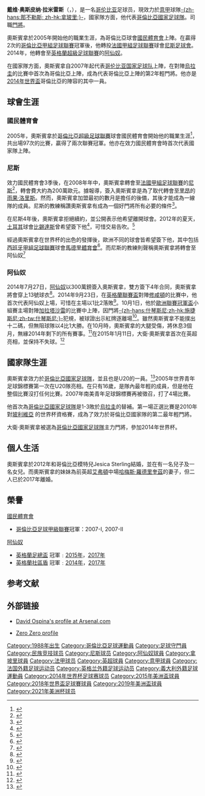 {{noteTA
|G1=arsenal
|G2=英超
|G3=FAcup
|G4=足球
|G5=南美球會
|T=zh-hans:戴维·奥斯皮纳;zh-hk:大衛·奧斯賓拿;zh-tw:大衛·奧斯皮納;
|1=zh-hans:戴维;zh-hk:大衛;zh-tw:大衛;
|2=zh-hans:奥斯皮纳;zh-hk:奧斯賓拿;zh-tw:奧斯皮納;
|3=zh-hans:民族竞技;zh-hk:國民體育會;zh-tw:民族競技;
|4=zh-hans:那不勒斯; zh-tw:那不勒斯; zh-hk:拿坡里;
}}
{{Spanish name|Ospina|Ramírez}}
{{Football player infobox
| playername           = 戴维·奥斯皮纳<br />''David Ospina''
| nickname             = 
| image                = David_Ospina,_2015-05-31.JPG
| image_size           = 250px
| caption              = 2015年的奧斯賓拿
| fullname             = David Ospina Ramírez
| height               = {{height|m=1.83}}<ref>{{en}}{{cite web |url=http://www.premierleague.com/en-gb/players/profile.html/david-ospina |title=Barclays Premier League Player Profile |date=2015 |work=web page |publisher=Premier League |accessdate=2015-01-19 |archive-date=2015-07-06 |archive-url=https://web.archive.org/web/20150706021900/http://www.premierleague.com/en-gb/players/profile.html/david-ospina |dead-url=yes }}</ref>
| dateofbirth          = {{birth date and age|1988|8|31|df=y}}
| cityofbirth          = [[麦德林|麦德林]]
| countryofbirth       ={{COL}}
| currentclub          = [[那不勒斯足球俱樂部|那不勒斯]]
| clubnumber           = 25
| position             = [[守门员_(足球)|守门员]]
| youthyears1          = 
| youthclubs1          = [[民族竞技|民族竞技]]
| years1               = 2005–2008
| clubs1               = [[民族竞技|民族竞技]]
| caps1                = 97
| goals1               = 0
| years2               = 2008–2014
| clubs2               = [[尼斯足球俱乐部|尼斯]]
| caps2                = 189
| goals2               = 0
| years3               = 2014–2019
| clubs3               = [[阿森纳足球俱乐部|阿森纳]]
| caps3                = 29
| goals3               = 0
| years4               = 2018–2019
| clubs4               = → [[那不勒斯足球俱樂部|那不勒斯]]（外借）
| caps4                = 17
| goals4               = 0
| years5               = 2019–
| clubs5               = [[那不勒斯足球俱樂部|那不勒斯]]
| caps5                = 53
| goals5               = 0
| nationalyears1       = 2006–2007
| nationalteam1        = 哥伦比亚U20
| nationalcaps1        = 12
| nationalgoals1       = 0
| nationalyears2       = 2007–   
| nationalteam2        = [[哥伦比亚国家足球队|哥伦比亚]]
| nationalcaps2        = 105
| nationalgoals2       = 0
| pcupdate             = 2019年7月4日
| ntupdate             = 2019年6月29日
}}

'''戴维·奥斯皮纳·拉米雷斯'''（{{lang-es|'''David Ospina Ramírez'''}}，{{bd|1988年|8月31日}}），是一名[[哥伦比亚|哥伦比亚]]足球员，現效力於[[意甲|意甲]]球隊[[那不勒斯足球俱乐部|-{zh-hans:那不勒斯; zh-hk:拿玻里;}-]]，國家隊方面，他代表[[哥倫比亞國家足球隊|哥倫比亞國家足球隊]]。司職[[門將|門將]]。

奧斯賓拿於2005年開始他的職業生涯，為哥倫比亞球會[[國民體育會|國民體育會]]上陣。在贏得2次的[[哥倫比亞甲組足球聯賽|哥倫比亞甲組足球聯賽]]冠軍後，他轉投[[法國甲組足球聯賽|法國甲組足球聯賽]]球會[[尼斯足球會|尼斯足球會]]。2014年，他轉會至[[英格蘭超級足球聯賽|英格蘭超級足球聯賽]]的[[阿仙奴|阿仙奴]]。

在國家隊方面，奧斯賓拿自2007年起代表[[哥伦比亚国家足球队|哥伦比亚国家足球队]]上陣，在對陣[[烏拉圭国家足球队|烏拉圭]]的比賽中首次為哥倫比亞上陣，成為代表哥倫比亞上陣的第2年輕門將。他亦是[[2014年世界盃|2014年世界盃]]哥倫比亞的陣容的其中一員。

==球會生涯==
===國民體育會===
2005年，奧斯賓拿於[[哥倫比亞超級足球聯賽|哥倫比亞超級足球聯賽]]球會國民體育會開始他的職業生涯<ref>{{en}}{{cite web |url=http://www.fifa.com/world-match-centre/nationalleagues/nationalleague=england-premier-league-2000000000/news/newsid/240/835/0/index.html?intcmp=fifacom_hp_module_news |title=Arsenal seal Ospina signing |website=FIFA.com |deadurl=yes |archiveurl=https://web.archive.org/web/20140808085405/http://www.fifa.com/world-match-centre/nationalleagues/nationalleague%3Dengland-premier-league-2000000000/news/newsid/240/835/0/index.html?intcmp=fifacom_hp_module_news |archivedate=2014-08-08 }}</ref>，共出場97次的比賽，贏得了兩次聯賽冠軍。他亦在效力國民體育會時首次代表國家隊上陣。

===尼斯===
效力國民體育會3季後，在2008年年中，奧斯賓拿轉會至[[法國甲組足球聯賽|法國甲組足球聯賽]]的[[尼斯足球俱乐部|尼斯]]<ref name="Ospina to Nice">{{en}}{{cite web|title=Ospina's transfer to Nice underway|url=http://www.goal.com/en-ie/news/3912/english-premier-league/2014/07/27/4973986/david-ospina-the-man-who-replaced-hugo-lloris-meet-the-new|publisher=Goal.com|date=2014-07-27|accessdate=2014-07-27|archive-date=2015-02-18|archive-url=https://web.archive.org/web/20150218075420/http://www.goal.com/en-ie/news/3912/english-premier-league/2014/07/27/4973986/david-ospina-the-man-who-replaced-hugo-lloris-meet-the-new|dead-url=no}}</ref>，轉會費大約為200萬歐元。據報導，簽入奧斯賓拿是為了取代轉會至[[里昂足球會|里昂]]的[[雨果·洛里斯|雨果·洛里斯]]。然而，奧斯賓拿加盟最初的數月是擔任{{link-en|里昂內爾·利蒂茲|Lionel Letizi}}的後備，其後才能成為一線隊的成員。尼斯的教練稱讚奧斯賓拿有成為一個好門將所有必要的條件<ref name="Ospina praised by Nice boss">{{en}}{{cite web|title=Ospina will be a success|url=http://www.goal.com/en-ie/news/3912/english-premier-league/2014/07/27/4973986/david-ospina-the-man-who-replaced-hugo-lloris-meet-the-new|publisher=Goal.com|date=2014-07-27|accessdate=2014-07-27|archive-date=2015-02-18|archive-url=https://web.archive.org/web/20150218075420/http://www.goal.com/en-ie/news/3912/english-premier-league/2014/07/27/4973986/david-ospina-the-man-who-replaced-hugo-lloris-meet-the-new|dead-url=no}}</ref>。

在尼斯4年後，奧斯賓拿拒絕續約，並公開表示他希望離開球會。2012年的夏天，[[土耳其|土耳其]]球會[[比錫達斯|比錫達斯]]曾希望簽下他<ref name="Besiktas bid for Ospina fails">{{en}}{{cite web|title= Ospina to Beskitas off|url= http://uk.eurosport.yahoo.com/news/nice-call-ospina-besiktas-sale-142023974.html|publisher= Yahoo.com|date= 2012-07-24|accessdate= 2012-08-01|deadurl= yes|archiveurl= https://web.archive.org/web/20131203112050/http://uk.eurosport.yahoo.com/news/nice-call-ospina-besiktas-sale-142023974.html|archivedate= 2013-12-03}}</ref>，可惜交易告吹。<ref name="Ospina is dropped">{{en}}{{cite web|title=Ospina filled with frustration as he is club No 2|url=http://www.goal.com/en-ie/news/3912/english-premier-league/2014/07/27/4973986/david-ospina-the-man-who-replaced-hugo-lloris-meet-the-new|publisher=Goal.com|date=2014-07-27|accessdate=2014-07-27|archive-date=2015-02-18|archive-url=https://web.archive.org/web/20150218075420/http://www.goal.com/en-ie/news/3912/english-premier-league/2014/07/27/4973986/david-ospina-the-man-who-replaced-hugo-lloris-meet-the-new|dead-url=no}}</ref>

經過奧斯賓拿在世界杯的出色的發揮後，歐洲不同的球會皆希望簽下他，其中包括[[西班牙甲組足球聯賽|西班牙甲組足球聯賽]]球會[[馬德里體育會|馬德里體育會]]<ref name="Ospina rejects contract">{{en}}{{cite web|title=Ospina could leave for free next season after rejecting extension|url=http://www.getfootballnewsfrance.com/2014/david-ospina-set-to-walk-away-from-les-aiglons-for-free/|publisher=Obtenir le football|date=2014-05-08|accessdate=2014-05-31|archive-date=2015-06-29|archive-url=https://web.archive.org/web/20150629184755/http://www.getfootballnewsfrance.com/2014/david-ospina-set-to-walk-away-from-les-aiglons-for-free/|dead-url=no}}</ref>。而尼斯的教練則聲稱奧斯賓拿將轉會至阿仙奴<ref name="Ospina will join Arsenal">{{cite web|title=Puel: Ospina to Arsenal is done|url=http://www.101greatgoals.com/blog/nice-manager-claude-puel-confirms-david-ospina-has-joined-arsenal/|publisher=101greatgoals.com|accessdate=27 July 2014|archive-date=2015-10-13|archive-url=https://web.archive.org/web/20151013105140/http://www.101greatgoals.com/blog/nice-manager-claude-puel-confirms-david-ospina-has-joined-arsenal/|dead-url=yes}}</ref>

===阿仙奴===
2014年7月27日，[[阿仙奴|阿仙奴]]以300萬鎊簽入奧斯賓拿，雙方簽下4年合同，奧斯賓拿將會穿上13號球衣<ref>{{cite news|url=http://www.bbc.co.uk/sport/0/football/28508854|title=David Ospina: Arsenal sign Colombia goalkeeper from Nice|publisher=BBC Sport|date=27 July 2014|accessdate=29 July 2014|archive-date=2014-07-28|archive-url=https://web.archive.org/web/20140728223846/http://www.bbc.co.uk/sport/0/football/28508854|dead-url=no}}</ref>。2014年9月23日，在[[英格蘭聯賽盃|英格蘭聯賽盃]]對陣[[修咸頓足球會|修咸頓]]的比賽中，他首次代表阿仙奴上場，可惜在主場以1比2落敗<ref>{{en}}{{cite web |url=http://www.arsenal.com/match/report/1415/post/first-team/arsenal-v-southampton-match-report |title=Arsenal v. Southampton Match Report |work=Arsenal FC |date=2014-09-23 |accessdate=2014-10-01 |archive-date=2015-12-02 |archive-url=https://web.archive.org/web/20151202171828/http://www.arsenal.com/match/report/1415/post/first-team/arsenal-v-southampton-match-report |dead-url=no }}</ref>。10月1日，他於[[歐洲聯賽冠軍盃|歐洲聯賽冠軍盃]]小組賽主場對陣[[加拉塔沙雷|加拉塔沙雷]]的比賽中上陣，因門將[[沃伊切赫·什琴斯尼|-{zh-hans:什琴斯尼;zh-hk:施捷斯尼;zh-tw:什琴斯尼;}-]]犯規，被球證出示紅牌逐離場<ref>{{en}}{{cite news|title=Arsenal 4-1 Galatasaray|url=http://www.bbc.co.uk/sport/0/football/29362640|accessdate=2014-10-01|work=BBC Sport|date=2014-10-01|archive-date=2014-10-01|archive-url=https://web.archive.org/web/20141001025641/http://www.bbc.co.uk/sport/0/football/29362640|dead-url=no}}</ref>。雖然奧斯賓拿不能撲出十二碼，但無阻球隊以4比1大勝。在10月時，奧斯賓拿的大腿受傷，將休息3個月，無緣2014年剩下的所有賽事。<ref>{{Cite web |url=http://www.espnfc.com/arsenal/story/2102243/arsenals-david-ospina-ruled-out-for-around-three-months-with-thigh-injury |title=存档副本 |access-date=2015-04-16 |archive-date=2015-09-24 |archive-url=https://web.archive.org/web/20150924002448/http://www.espnfc.com/arsenal/story/2102243/arsenals-david-ospina-ruled-out-for-around-three-months-with-thigh-injury |dead-url=no }}</ref>在2015年1月11日，大衛·奧斯賓拿首次在英超亮相，並保持不失球。<ref>{{cite news|url=http://www.express.co.uk/sport/football/551394/Arsene-Wenger-Wojciech-Szczesny-team-selection|title=Arsene Wenger: Why I picked David Ospina instead of Wojciech Szczesny|date=11 January 2015|work=Daily Express|accessdate=2015-04-16|archive-date=2015-10-09|archive-url=https://web.archive.org/web/20151009040843/http://www.express.co.uk/sport/football/551394/Arsene-Wenger-Wojciech-Szczesny-team-selection|dead-url=no}}</ref>

==國家隊生涯==
奧斯賓拿效力於[[哥倫比亞國家足球隊|哥倫比亞國家足球隊]]，並且也是U20的一員。<ref>{{cite web |url=http://es.fifa.com/tournaments/archive/tournament%3D104/edition%3D9102/teams/team%3D44021.html |title=2005 FIFA U-20 World Cup — Colombia squad |accessdate=2017-07-02  |deadurl=yes |archiveurl=https://web.archive.org/web/20131104224708/http://es.fifa.com/tournaments/archive/tournament%3D104/edition%3D9102/teams/team%3D44021.html |archivedate=2013-11-04 }}</ref>2005年世界青年足球錦標賽第一次在U20隊亮相。在只有16歲，是隊內最年輕的成員，但是他在整個比賽沒打任何比賽。2007年南美青年足球錦標賽再被徵召，打了4場比賽。

他首次為[[哥倫比亞國家足球隊|哥倫比亞國家足球隊]]是1-3敗於[[烏拉圭|烏拉圭]]的替補。第一場正選比賽是2010年對[[玻利維亞|玻利維亞]] 的世界杯資格賽，成為了效力於哥倫比亞國家隊的第二最年輕門將。

大衛·奧斯賓拿被選為[[哥倫比亞國家足球隊|哥倫比亞國家足球隊]]主力門將，參加2014年世界杯。

==個人生活==
奧斯賓拿於2012年和哥倫比亞模特兒Jesica Sterling結婚，並在有一名兒子及一名女兒。而奧斯賓拿的妹妹為前英超[[艾弗頓|艾弗頓]]中場[[哈梅斯·羅德里奎茲|哈梅斯·羅德里奎茲]]的妻子，但二人已於2017年離婚。

==榮譽==
;{{flagicon|COL}} [[國民體育會|國民體育會]]<br />
* [[哥倫比亞足球甲級聯賽|哥倫比亞足球甲級聯賽]]冠軍：2007-I, 2007-II
;{{flagicon|ENG}} [[阿仙奴|阿仙奴]]
* [[英格蘭足總盃|英格蘭足總盃]] 冠軍﹕[[2014/15球季英格蘭足總盃|2015年]]，[[2016/17球季英格蘭足總盃|2017年]]
* [[英格蘭社區盾|英格蘭社區盾]] 冠軍﹕[[2014年英格蘭社區盾|2014年]]，[[2017年英格蘭社區盾|2017年]]

==参考文献==
{{reflist|2}}

== 外部链接 ==
* {{en}}[http://www.arsenal.com/first-team/players/david-ospina David Ospina's profile at Arsenal.com] {{Wayback|url=http://www.arsenal.com/first-team/players/david-ospina |date=20170610071310 }}
* {{en}}[https://archive.is/20130114064930/http://www.footballzz.co.uk/player/david_ospina/current/profile/0/default/64521 Zero Zero profile]
{{拿玻里球員名單}}
{{2014年世界杯足球赛哥伦比亚参赛名单}}
{{2016年美洲盃足球賽哥倫比亞參賽名單}}
{{2018年世界盃足球賽哥倫比亞參賽名單}}
{{2019年美洲盃足球賽哥倫比亞參賽名單}}
{{2021年美洲盃足球賽哥倫比亞參賽名單}}

{{DEFAULTSORT:Ospina, David}}
[[Category:1988年出生|Category:1988年出生]]
[[Category:哥倫比亞足球運動員|Category:哥倫比亞足球運動員]]
[[Category:足球守門員|Category:足球守門員]]
[[Category:民族竞技球员|Category:民族竞技球员]]
[[Category:尼斯球员|Category:尼斯球员]]
[[Category:阿仙奴球員|Category:阿仙奴球員]]
[[Category:拿坡里球員|Category:拿坡里球員]]
[[Category:法甲球员|Category:法甲球员]]
[[Category:英超球員|Category:英超球員]]
[[Category:意甲球員|Category:意甲球員]]
[[Category:法国外籍足球运动员|Category:法国外籍足球运动员]]
[[Category:英格兰外籍足球运动员|Category:英格兰外籍足球运动员]]
[[Category:義大利外籍足球運動員|Category:義大利外籍足球運動員]]
[[Category:2014年世界杯足球赛球员|Category:2014年世界杯足球赛球员]]
[[Category:2015年美洲盃球員|Category:2015年美洲盃球員]]
[[Category:2018年世界盃足球賽球員|Category:2018年世界盃足球賽球員]]
[[Category:2019年美洲盃球員|Category:2019年美洲盃球員]]
[[Category:2021年美洲杯球员|Category:2021年美洲杯球员]]